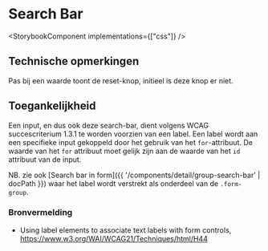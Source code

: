 
# Search Bar

<StorybookComponent implementations={["css"]} />

## Technische opmerkingen

Pas bij een waarde toont de reset-knop, initieel is deze knop er niet.

## Toegankelijkheid

Een input, en dus ook deze search-bar, dient volgens WCAG succescriterium 1.3.1 te worden voorzien van een label.
Een label wordt aan een specifieke input gekoppeld door het gebruik van het `for`-attribuut.
De waarde van het `for` attribuut moet gelijk zijn aan de waarde van het `id` attribuut van de input.

NB. zie ook [Search bar in form]({{ '/components/detail/group-search-bar' | docPath }}) waar het label wordt verstrekt als onderdeel van de `.form-group`.

### Bronvermelding

- Using label elements to associate text labels with form controls, https://www.w3.org/WAI/WCAG21/Techniques/html/H44
